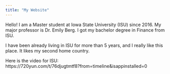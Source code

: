 ```yaml
---
title: "My Website"
---
```



Hello!
I am a Master student at Iowa State University (ISU) since 2016. My major professor is Dr. Emily Berg. I got my bachelor degree in Finance from ISU. 

I have been already living in ISU for more than 5 years, and I really like this place. It likes my second home country. 

Here is the video for ISU:\
https://720yun.com/t/76djugtmtf8?from=timeline&isappinstalled=0

